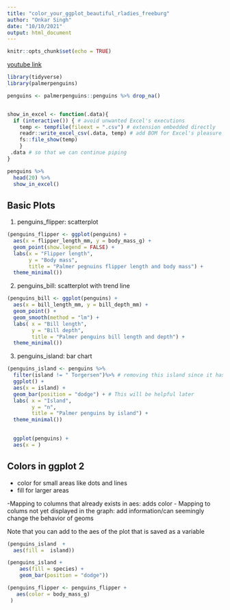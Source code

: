 ```yaml
---
title: "color_your_ggplot_beautiful_rladies_freeburg"
author: "Onkar Singh"
date: "10/10/2021"
output: html_document
---
```


```r
knitr::opts_chunk$set(echo = TRUE)
```

[youtube link](https://www.youtube.com/watch?v=A4fP31h4roU&t=4189s)


```r
library(tidyverse)
library(palmerpenguins)
```


```r
penguins <- palmerpenguins::penguins %>% drop_na()


show_in_excel <- function(.data){
  if (interactive()) { # avoid unwanted Excel's executions
    temp <- tempfile(fileext = ".csv") # extension embedded directly
    readr::write_excel_csv(.data, temp) # add BOM for Excel's pleasure
    fs::file_show(temp)
    }
 .data # so that we can continue piping 
}

penguins %>% 
  head(20) %>% 
  show_in_excel()

```

## Basic Plots
1. penguins_flipper: scatterplot
```r
(penguins_flipper <- ggplot(penguins) + 
  aes(x = flipper_length_mm, y = body_mass_g) +
  geom_point(show.legend = FALSE) + 
  labs(x = "Flipper length", 
       y = "Body mass", 
       title = "Palmer pegnuins flipper length and body mass") +
  theme_minimal())
```

2. penguins_bill: scatterplot with trend line

```r
(penguins_bill <- ggplot(penguins) + 
  aes(x = bill_length_mm, y = bill_depth_mm) + 
  geom_point() + 
  geom_smooth(method = "lm") + 
  labs( x = "Bill length", 
        y = "Bill depth", 
        title = "Palmer penguins bill length and depth") + 
  theme_minimal())
```

3. penguins_island: bar chart

```r

(penguins_island <- penguins %>% 
  filter(island != " Torgersen")%>% # removing this island since it has only one species
  ggplot() + 
  aes(x = island) + 
  geom_bar(position = "dodge") + # This will be helpful later
  labs( x = "Island", 
        y = "n", 
        title = "Palmer penguins by island") + 
  theme_minimal())

  
  ggplot(penguins) +
  aes(x = )
```


## Colors in ggplot 2

- color for small areas like dots and lines
- fill for larger areas

-Mapping to columns that already exists in aes: adds color
- Mapping to colums not yet displayed in the graph: add information/can seemingly change the behavior of geoms

Note that you can add to the aes of the plot that is saved  as a variable

```r
(penguins_island  + 
  aes(fill =  island))

(penguins_island + 
    aes(fill = species) + 
    geom_bar(position = "dodge"))
```


```r
(penguins_flipper <- penguins_flipper + 
   aes(color = body_mass_g)
 )
```

